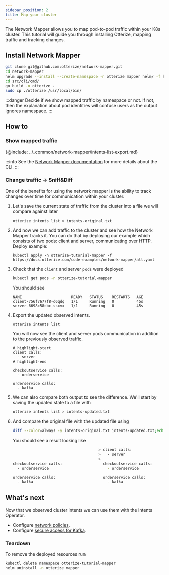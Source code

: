 ```yaml
---
sidebar_position: 2
title: Map your cluster
---
```


The Network Mapper allows you to map pod-to-pod traffic within your K8s cluster. This tutorial will guide you
through installing Otterize, mapping traffic and tracking changes.

## Install Network Mapper

```bash
git clone git@github.com:otterize/network-mapper.git
cd network-mapper
helm upgrade --install --create-namespace -n otterize mapper helm/ -f helm/values.yaml
cd src/cli/cmd/
go build -o otterize .
sudo cp ./otterize /usr/local/bin/
```

:::danger
Decide if we show mapped traffic by namespace or not. If not, then the explanation about pod identities will confuse
users as the output ignores namespace.
:::

## How to

### Show mapped traffic

{@include: ../_common/network-mapper/intents-list-export.md}

:::info
See the [Network Mapper documentation](/documentation/network-mapper/intro) for more details about the CLI.
:::

### Change traffic -> Sniff&Diff

One of the benefits for using the network mapper is the ability to track changes over time for communication within your
cluster.

1. Let's save the current state of traffic from the cluster into a file we will compare against later
   ```shell
   otterize intents list > intents-original.txt
   ```


2. And now we can add traffic to the cluster and see how the Network Mapper tracks it. You can do that by deploying our
   example
   which consists of two pods: client and server, communicating over HTTP. Deploy example:
   ```shell
   kubectl apply -n otterize-tutorial-mapper -f https://docs.otterize.com/code-examples/network-mapper/all.yaml
   ```
3. Check that the `client` and server `pods` were deployed
   ```bash
   kubectl get pods -n otterize-tutorial-mapper
   ```
   You should see
   ```
   NAME                      READY   STATUS    RESTARTS   AGE
   client-756f7677f8-d6qdq   1/1     Running   0          45s
   server-6698c58cbc-ssxvx   1/1     Running   0          45s
   ```
4. Export the updated observed intents.
   ```shell
   otterize intents list
   ```
   You will now see the client and server pods communication in addition
   to the previously observed traffic.
   ```shell
   # highlight-start
   client calls:
     - server
   # highlight-end
   
   checkoutservice calls:
     - orderservice
   
   orderservice calls:
     - kafka
   ```
5. We can also compare both output to see the difference. We'll start by saving the updated state to a file with
   ```bash
   otterize intents list > intents-updated.txt
   ```
6. And compare the original file with the updated file using
   ```bash
   diff --color=always -y intents-original.txt intents-updated.txt;echo
   ```
   You should see a result looking like
   ```bash
                                         > client calls:
                                         >   - server
                                         >
   checkoutservice calls:                  checkoutservice calls:
     - orderservice                          - orderservice

   orderservice calls:                     orderservice calls:
     - kafka                                 - kafka
      ```

## What's next

<!-- [Intents Operator](/documentation/intents-operator): -->
Now that we observed cluster intents we can use them with the Intents Operator.

- Configure [network policies](/documentation/quick-tutorials/k8s-network-policies).
- Configure [secure access for Kafka](/documentation/quick-tutorials/kafka-mtls).

### Teardown

To remove the deployed resources run

```bash
kubectl delete namespace otterize-tutorial-mapper
helm uninstall -n otterize mapper
```
